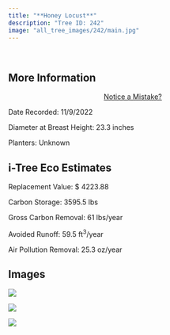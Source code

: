 ```yaml
---
title: "**Honey Locust**"
description: "Tree ID: 242"
image: "all_tree_images/242/main.jpg"
---
```


<br>

## **More Information**
::: column-margin
<center><a class="button" href="https://forms.gle/W6f5nwYxrM33hF4f7">Notice a Mistake?</a></center>
:::


Date Recorded:  11/9/2022

Diameter at Breast Height:  23.3  inches

Planters:  Unknown

## **i-Tree Eco Estimates**


 Replacement Value: $ 4223.88

 Carbon Storage:  3595.5  lbs

 Gross Carbon Removal:  61  lbs/year

 Avoided Runoff:  59.5  ft<sup>3</sup>/year

 Air Pollution Removal:  25.3  oz/year

## **Images**


 ![](all_tree_images/242/IMG_7265.jpg)

 ![](all_tree_images/242/IMG_7266.jpg)

 ![](all_tree_images/242/main.jpg)

